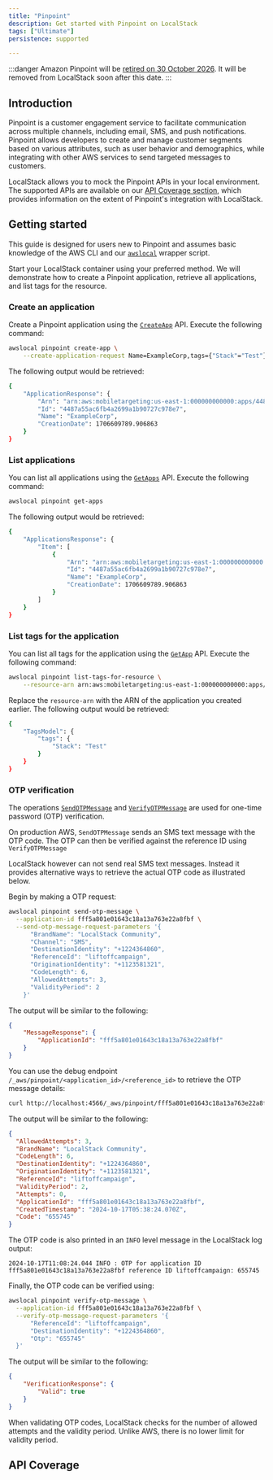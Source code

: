 ```yaml
---
title: "Pinpoint"
description: Get started with Pinpoint on LocalStack
tags: ["Ultimate"]
persistence: supported

---
```



:::danger
Amazon Pinpoint will be [retired on 30 October 2026](https://docs.aws.amazon.com/pinpoint/latest/userguide/migrate.html).
It will be removed from LocalStack soon after this date.
:::

## Introduction

Pinpoint is a customer engagement service to facilitate communication across multiple channels, including email, SMS, and push notifications.
Pinpoint allows developers to create and manage customer segments based on various attributes, such as user behavior and demographics, while integrating with other AWS services to send targeted messages to customers.

LocalStack allows you to mock the Pinpoint APIs in your local environment.
The supported APIs are available on our [API Coverage section](#api-coverage), which provides information on the extent of Pinpoint's integration with LocalStack.

## Getting started

This guide is designed for users new to Pinpoint and assumes basic knowledge of the AWS CLI and our [`awslocal`](https://github.com/localstack/awscli-local) wrapper script.

Start your LocalStack container using your preferred method.
We will demonstrate how to create a Pinpoint application, retrieve all applications, and list tags for the resource.

### Create an application

Create a Pinpoint application using the [`CreateApp`](https://docs.aws.amazon.com/pinpoint/latest/apireference/apps-application-id.html) API.
Execute the following command:

```bash
awslocal pinpoint create-app \
    --create-application-request Name=ExampleCorp,tags={"Stack"="Test"}
```

The following output would be retrieved:

```bash
{
    "ApplicationResponse": {
        "Arn": "arn:aws:mobiletargeting:us-east-1:000000000000:apps/4487a55ac6fb4a2699a1b90727c978e7",
        "Id": "4487a55ac6fb4a2699a1b90727c978e7",
        "Name": "ExampleCorp",
        "CreationDate": 1706609789.906863
    }
}
```

### List applications

You can list all applications using the [`GetApps`](https://docs.aws.amazon.com/pinpoint/latest/apireference/apps.html) API.
Execute the following command:

```bash
awslocal pinpoint get-apps
```

The following output would be retrieved:

```bash
{
    "ApplicationsResponse": {
        "Item": [
            {
                "Arn": "arn:aws:mobiletargeting:us-east-1:000000000000:apps/4487a55ac6fb4a2699a1b90727c978e7",
                "Id": "4487a55ac6fb4a2699a1b90727c978e7",
                "Name": "ExampleCorp",
                "CreationDate": 1706609789.906863
            }
        ]
    }
}
```

### List tags for the application

You can list all tags for the application using the [`GetApp`](https://docs.aws.amazon.com/pinpoint/latest/apireference/apps-application-id.html) API.
Execute the following command:

```bash
awslocal pinpoint list-tags-for-resource \
    --resource-arn arn:aws:mobiletargeting:us-east-1:000000000000:apps/4487a55ac6fb4a2699a1b90727c978e7
```

Replace the `resource-arn` with the ARN of the application you created earlier.
The following output would be retrieved:

```bash
{
    "TagsModel": {
        "tags": {
            "Stack": "Test"
        }
    }
}
```

### OTP verification

The operations [`SendOTPMessage`](https://docs.aws.amazon.com/pinpoint/latest/apireference/apps-application-id-otp.html#SendOTPMessage) and [`VerifyOTPMessage`](https://docs.aws.amazon.com/pinpoint/latest/apireference/apps-application-id-verify-otp.html#VerifyOTPMessage) are used for one-time password (OTP) verification.

On production AWS, `SendOTPMessage` sends an SMS text message with the OTP code.
The OTP can then be verified against the reference ID using `VerifyOTPMessage`

LocalStack however can not send real SMS text messages.
Instead it provides alternative ways to retrieve the actual OTP code as illustrated below.

Begin by making a OTP request:

```bash
awslocal pinpoint send-otp-message \
  --application-id fff5a801e01643c18a13a763e22a8fbf \
  --send-otp-message-request-parameters '{
      "BrandName": "LocalStack Community",
      "Channel": "SMS",
      "DestinationIdentity": "+1224364860",
      "ReferenceId": "liftoffcampaign",
      "OriginationIdentity": "+1123581321",
      "CodeLength": 6,
      "AllowedAttempts": 3,
      "ValidityPeriod": 2
    }'
```

The output will be similar to the following:

```json
{
    "MessageResponse": {
        "ApplicationId": "fff5a801e01643c18a13a763e22a8fbf"
    }
}
```

You can use the debug endpoint `/_aws/pinpoint/<application_id>/<reference_id>` to retrieve the OTP message details:

```bash
curl http://localhost:4566/_aws/pinpoint/fff5a801e01643c18a13a763e22a8fbf/liftoffcampaign | jq .
```

The output will be similar to the following:

```json
{
  "AllowedAttempts": 3,
  "BrandName": "LocalStack Community",
  "CodeLength": 6,
  "DestinationIdentity": "+1224364860",
  "OriginationIdentity": "+1123581321",
  "ReferenceId": "liftoffcampaign",
  "ValidityPeriod": 2,
  "Attempts": 0,
  "ApplicationId": "fff5a801e01643c18a13a763e22a8fbf",
  "CreatedTimestamp": "2024-10-17T05:38:24.070Z",
  "Code": "655745"
}
```

The OTP code is also printed in an `INFO` level message in the LocalStack log output:

```text
2024-10-17T11:08:24.044 INFO : OTP for application ID fff5a801e01643c18a13a763e22a8fbf reference ID liftoffcampaign: 655745
```

Finally, the OTP code can be verified using:

```bash
awslocal pinpoint verify-otp-message \
  --application-id fff5a801e01643c18a13a763e22a8fbf \
  --verify-otp-message-request-parameters '{
      "ReferenceId": "liftoffcampaign",
      "DestinationIdentity": "+1224364860",
      "Otp": "655745"
  }'
```

The output will be similar to the following:

```json
{
    "VerificationResponse": {
        "Valid": true
    }
}
```

When validating OTP codes, LocalStack checks for the number of allowed attempts and the validity period.
Unlike AWS, there is no lower limit for validity period.

## API Coverage

<FeatureCoverage service="pinpoint" client:load />
